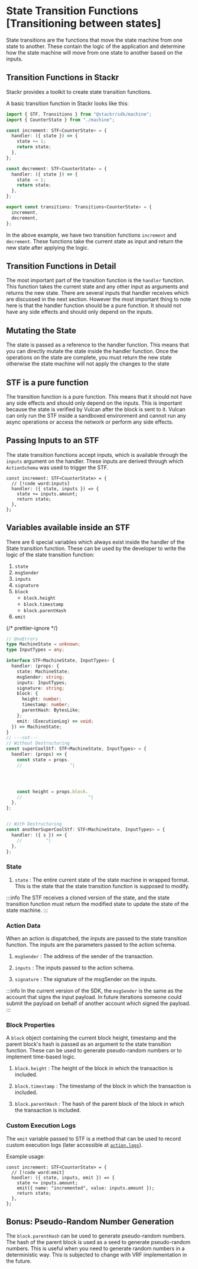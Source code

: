 # State Transition Functions [Transitioning between states]

State transitions are the functions that move the state machine from one state to another. These contain the logic of the application and determine how the state machine will move from one state to another based on the inputs.

## Transition Functions in Stackr

Stackr provides a toolkit to create state transition functions.

A basic transition function in Stackr looks like this:

```typescript
import { STF, Transitions } from "@stackr/sdk/machine";
import { CounterState } from "./machine";

const increment: STF<CounterState> = {
  handler: ({ state }) => {
    state += 1;
    return state;
  },
};

const decrement: STF<CounterState> = {
  handler: ({ state }) => {
    state -= 1;
    return state;
  },
};

export const transitions: Transitions<CounterState> = {
  increment,
  decrement,
};
```

In the above example, we have two transition functions `increment` and `decrement`. These functions take the current state as input and return the new state after applying the logic.

## Transition Functions in Detail

The most important part of the transition function is the `handler` function. This function takes the current state and any other input as arguments and returns the new state. There are several inputs that handler receives which are discussed in the next section. However the most important thing to note here is that the handler function should be a pure function. It should not have any side effects and should only depend on the inputs.

## Mutating the State

The state is passed as a reference to the handler function. This means that you can directly mutate the state inside the handler function. Once the operations on the state are complete, you must return the new state otherwise the state machine will not apply the changes to the state

## STF is a pure function

The transition function is a pure function. This means that it should not have any side effects and should only depend on the inputs. This is important because the state is verified by Vulcan after the block is sent to it. Vulcan can only run the STF inside a sandboxed environment and cannot run any async operations or access the network or perform any side effects.

## Passing Inputs to an STF

The state transition functions accept inputs, which is available through the `inputs` argument on the handler. These inputs are derived through which `ActionSchema` was used to trigger the STF.

```tsx [transitions.ts]
const increment: STF<CounterState> = {
  // [!code word:inputs]
  handler: ({ state, inputs }) => {
    state += inputs.amount;
    return state;
  },
};
```

## Variables available inside an STF

There are 6 special variables which always exist inside the handler of the State transition function. These can be used by the developer to write the logic of the state transition function:

1. `state`
2. `msgSender`
3. `inputs`
4. `signature`
5. `block`
    - `block.height`
    - `block.timestamp`
    - `block.parentHash`
6. `emit`

{/* prettier-ignore */}
```ts twoslash [transitions.ts]
// @noErrors
type MachineState = unknown;
type InputTypes = any;

interface STF<MachineState, InputTypes> {
  handler: (props: {
    state: MachineState;
    msgSender: string;
    inputs: InputTypes;
    signature: string;
    block: {
      height: number;
      timestamp: number;
      parentHash: BytesLike;
    };
    emit: (ExecutionLog) => void; 
  }) => MachineState;
}
// ---cut---
// Without Destructuring
const superCoolStf: STF<MachineState, InputTypes> = {
  handler: (props) => {
    const state = props.
    //                  ^|




    const height = props.block.
    //                         ^|
  },
};


// With Destructuring
const anotherSuperCoolStf: STF<MachineState, InputTypes> = {
  handler: ({ s }) => {
    //         ^|
  },
};
```

### State

1. `state` : The entire current state of the state machine in wrapped format. This is the state that the state transition function is supposed to modify.

:::info
The STF receives a cloned version of the state, and the state transition function must return the modified state to update the state of the state machine.
:::

### Action Data

When an action is dispatched, the inputs are passed to the state transition function. The inputs are the parameters passed to the action schema.

1. `msgSender` : The address of the sender of the transaction.

2. `inputs` : The inputs passed to the action schema.

3. `signature` : The signature of the msgSender on the inputs.

:::info
In the current version of the SDK, the `msgSender` is the same as the account that signs the input payload. In future iterations someone could submit the payload on behalf of another account which signed the payload.
:::

### Block Properties

A `block` object containing the current block height, timestamp and the parent block's hash is passed as an argument to the state transition function. These can be used to generate pseudo-random numbers or to implement time-based logic.

1. `block.height` : The height of the block in which the transaction is included.

2. `block.timestamp` : The timestamp of the block in which the transaction is included.

3. `block.parentHash` : The hash of the parent block of the block in which the transaction is included.

### Custom Execution Logs

The `emit` variable passed to STF is a method that can be used to record custom execution logs (later accessible at [`action.logs`](/build/framework/action/serialized-action#actionlogs)).

Example usage:

```tsx [transitions.ts]
const increment: STF<CounterState> = {
  // [!code word:emit]
  handler: ({ state, inputs, emit }) => {
    state += inputs.amount;
    emit({ name: "incremented", value: inputs.amount });
    return state;
  },
};
```

## Bonus: Pseudo-Random Number Generation

The `block.parentHash` can be used to generate pseudo-random numbers. The hash of the parent block is used as a seed to generate pseudo-random numbers. This is useful when you need to generate random numbers in a deterministic way. This is subjected to change with VRF implementation in the future.
